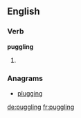 ==English==

===Verb===
'''puggling'''

# {{present participle of|[[puggle]]}}

===Anagrams===
* [[plugging#English|plugging]]

[[de:puggling]]
[[fr:puggling]]
